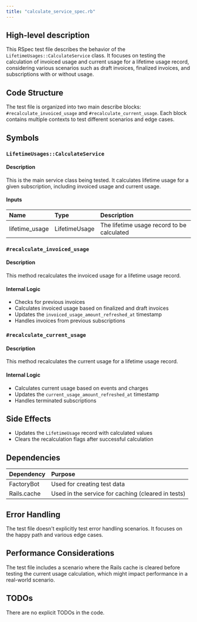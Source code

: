 ```yaml
---
title: "calculate_service_spec.rb"
---
```


## High-level description
This RSpec test file describes the behavior of the `LifetimeUsages::CalculateService` class. It focuses on testing the calculation of invoiced usage and current usage for a lifetime usage record, considering various scenarios such as draft invoices, finalized invoices, and subscriptions with or without usage.

## Code Structure
The test file is organized into two main describe blocks: `#recalculate_invoiced_usage` and `#recalculate_current_usage`. Each block contains multiple contexts to test different scenarios and edge cases.

## Symbols

### `LifetimeUsages::CalculateService`
#### Description
This is the main service class being tested. It calculates lifetime usage for a given subscription, including invoiced usage and current usage.

#### Inputs
| Name | Type | Description |
|:-----|:-----|:------------|
| lifetime_usage | LifetimeUsage | The lifetime usage record to be calculated |

### `#recalculate_invoiced_usage`
#### Description
This method recalculates the invoiced usage for a lifetime usage record.

#### Internal Logic
- Checks for previous invoices
- Calculates invoiced usage based on finalized and draft invoices
- Updates the `invoiced_usage_amount_refreshed_at` timestamp
- Handles invoices from previous subscriptions

### `#recalculate_current_usage`
#### Description
This method recalculates the current usage for a lifetime usage record.

#### Internal Logic
- Calculates current usage based on events and charges
- Updates the `current_usage_amount_refreshed_at` timestamp
- Handles terminated subscriptions

## Side Effects
- Updates the `LifetimeUsage` record with calculated values
- Clears the recalculation flags after successful calculation

## Dependencies
| Dependency | Purpose |
|:-----------|:--------|
| FactoryBot | Used for creating test data |
| Rails.cache | Used in the service for caching (cleared in tests) |

## Error Handling
The test file doesn't explicitly test error handling scenarios. It focuses on the happy path and various edge cases.

## Performance Considerations
The test file includes a scenario where the Rails cache is cleared before testing the current usage calculation, which might impact performance in a real-world scenario.

## TODOs
There are no explicit TODOs in the code.